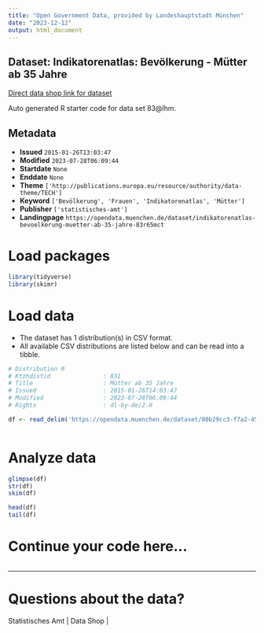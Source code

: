 ```yaml
---
title: "Open Government Data, provided by Landeshauptstadt München"
date: "2023-12-12"
output: html_document
---
```


## Dataset: Indikatorenatlas: Bevölkerung - Mütter ab 35 Jahre

[Direct data shop link for dataset](https://opendata.muenchen.de/dataset/indikatorenatlas-bevoelkerung-muetter-ab-35-jahre-83r65mct)

Auto generated R starter code for data set 83@lhm.

## Metadata

- **Issued** `2015-01-26T13:03:47`
- **Modified** `2023-07-28T06:09:44`
- **Startdate** `None`
- **Enddate** `None`
- **Theme** `['http://publications.europa.eu/resource/authority/data-theme/TECH']`
- **Keyword** `['Bevölkerung', 'Frauen', 'Indikatorenatlas', 'Mütter']`
- **Publisher** `['statistisches-amt']`
- **Landingpage** `https://opendata.muenchen.de/dataset/indikatorenatlas-bevoelkerung-muetter-ab-35-jahre-83r65mct`


# Load packages

```r

library(tidyverse)
library(skimr)

```

# Load data

-   The dataset has 1 distribution(s) in CSV format.
-   All available CSV distributions are listed below and can be read into a tibble.

```r

# Distribution 0
# Ktzhdistid               : 831
# Title                    : Mütter ab 35 Jahre
# Issued                   : 2015-01-26T14:03:47
# Modified                 : 2023-07-28T06:09:44
# Rights                   : dl-by-de/2.0

df <- read_delim('https://opendata.muenchen.de/dataset/80b29cc3-f7a2-458c-bda7-6ad4f5a6b44a/resource/0258db03-f0ad-4da8-9403-f2f8a9780b88/download/indikat_bevoelkerung_muetter_ab_35_jahre_240723.csv')



```

# Analyze data

```r

glimpse(df)
str(df)
skim(df)

head(df)
tail(df)

```

# Continue your code here...

```r

```

------------------------------------------------------------------------

# Questions about the data?

Statistisches Amt | Data Shop | 
